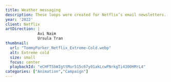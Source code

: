 ```yaml
---
title: Weather messaging
description: These loops were created for Netflix’s email newsletters. Using weather data from the reader’s location, the email would show the relevant illustration and suggest staying in and watching one of their shows.
year: '2022'
client: Netflix
artDirection: |
              Avi Naim
              Ursula Tran
thumbnail:
  url: "TommyParker_Netflix_Extreme-Cold.webp"
  alt: Extreme cold
  size: small
  focus: center
  playbackId: "eCHFTSbWIgttMor515c67y01akLcwPNrkgTi4300HMrL4"
categories: ["Animation","Campaign"]
---
```


<ProjectVideo
  playbackId="eCHFTSbWIgttMor515c67y01akLcwPNrkgTi4300HMrL4"
  aspectRatio="16/9"
  className="video-container aspect-[16/9]"
/>

<ProjectVideo
  playbackId="y3nVWHCzpyuJnkpIeiOO9IyVDJ00A02QGsamDLGS1z02SU"
  aspectRatio="16/9"
  className="video-container aspect-[16/9]"
/>

<ProjectVideo
  playbackId="u2tkiRMB4IHoh6iqruQiojsPyykAU5ZS5lkXI8sfB00Y"
  aspectRatio="16/9"
  className="video-container aspect-[16/9]"
/>